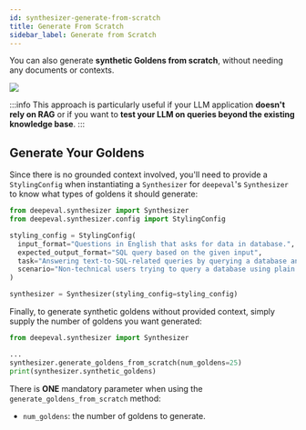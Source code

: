 ```yaml
---
id: synthesizer-generate-from-scratch
title: Generate From Scratch
sidebar_label: Generate from Scratch
---
```


<head>
  <link
    rel="canonical"
    href="https://deepeval.com/docs/synthesizer-generate-from-scratch"
  />
</head>

You can also generate **synthetic Goldens from scratch**, without needing any documents or contexts.

<div
  style={{
    display: "flex",
    alignItems: "center",
    justifyContent: "center",
  }}
>
  <img
    src="https://deepeval-docs.s3.amazonaws.com/synthesize-from-scratch.svg"
    style={{
      marginTop: "20px",
      marginBottom: "50px",
      height: "auto",
      maxHeight: "800px",
    }}
  />
</div>

:::info
This approach is particularly useful if your LLM application **doesn't rely on RAG** or if you want to **test your LLM on queries beyond the existing knowledge base**.
:::

## Generate Your Goldens

Since there is no grounded context involved, you'll need to provide a `StylingConfig` when instantiating a `Synthesizer` for `deepeval`'s `Synthesizer` to know what types of goldens it should generate:

```python
from deepeval.synthesizer import Synthesizer
from deepeval.synthesizer.config import StylingConfig

styling_config = StylingConfig(
  input_format="Questions in English that asks for data in database.",
  expected_output_format="SQL query based on the given input",
  task="Answering text-to-SQL-related queries by querying a database and returning the results to users"
  scenario="Non-technical users trying to query a database using plain English.",
)

synthesizer = Synthesizer(styling_config=styling_config)
```

Finally, to generate synthetic goldens without provided context, simply supply the number of goldens you want generated:

```python
from deepeval.synthesizer import Synthesizer

...
synthesizer.generate_goldens_from_scratch(num_goldens=25)
print(synthesizer.synthetic_goldens)
```

There is **ONE** mandatory parameter when using the `generate_goldens_from_scratch` method:

- `num_goldens`: the number of goldens to generate.

